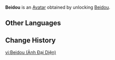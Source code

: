 {{About|the Avatar|the playable character|Beidou}}
{{Avatar Infobox
|title    = Beidou
|id       = 700
|image    = Beidou Avatar.png
|type     = Character
|features = Beidou
|obtain   = Unlock [[Beidou]]
}}
'''Beidou''' is an [[Avatar]] obtained by unlocking [[Beidou]].

==Other Languages==
{{Other Languages|Beidou}}

==Change History==
{{Change History|1.0}}

[[vi:Beidou (Ảnh Đại Diện)]]